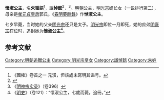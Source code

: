 {{東亞女性歷史人物
| 名稱=懷淑公主
| 身份=[[明朝|明朝]]公主
| 畫像=
| 說明=
| 姓名=朱徽娟
| 封爵=[[公主|公主]]
| 位號=
| 封號=
| 出生年=1604年
| 逝世年=1610年
| 諡號=悼懿
| 墳墓=
| 父親=[[明光宗|明光宗]]
| 母親=[[孝元貞皇后|孝元貞皇后]]
|}}
'''懷淑公主'''，名'''朱徽娟'''<ref name="c">《國榷》卷首之一 元潢，但該處未寫明其谥号。</ref>，諡'''悼懿'''<ref>{{cite journal |last=若蘭 |first=衣 |year=1999年 |title=被遺忘的宮廷婦女——淺論明代公主的生活 |journal=輔仁歷史學報 |issue=10期 |pages=頁27-55 |url=http://www.academia.edu/3107697/%E8%A2%AB%E9%81%BA%E5%BF%98%E7%9A%84%E5%AE%AE%E5%BB%B7%E5%A9%A6%E5%A5%B3-%E6%B7%BA%E8%AB%96%E6%98%8E%E4%BB%A3%E5%85%AC%E4%B8%BB%E7%9A%84%E7%94%9F%E6%B4%BB |date=1999年6月 |accessdate=2016-02-22 |archive-date=2017-03-05 |archive-url=https://web.archive.org/web/20170305014729/http://www.academia.edu/3107697/%E8%A2%AB%E9%81%BA%E5%BF%98%E7%9A%84%E5%AE%AE%E5%BB%B7%E5%A9%A6%E5%A5%B3-%E6%B7%BA%E8%AB%96%E6%98%8E%E4%BB%A3%E5%85%AC%E4%B8%BB%E7%9A%84%E7%94%9F%E6%B4%BB |dead-url=no }}</ref>，{{bd|1604年||1610年}}<ref>《[[明神宗实录|明神宗实录]]》（卷396）</ref>。[[明朝|明朝]][[公主|公主]]，[[明光宗|明光宗]]嫡长女（一说排行第二），母亲是[[孝元貞皇后|孝元貞皇后]]郭氏。《[[春明夢餘錄|春明夢餘錄]]》作'''悼淑公主'''。

七岁早薨，当时她的父亲[[明光宗|明光宗]]还只是太子。[[明光宗|明光宗]]即位一月即死，她的庶弟[[明熹宗|明熹宗]]在位时，追封她为'''懷淑公主'''<ref>《[[明史|明史]]》（卷121）：“懷淑公主，七歲而薨，追冊。”</ref>。

==参考文献==
<div class="references-small">
<references></references>
</div>
{{明光宗皇室}}
{{明朝人物小作品}}
[[Category:明朝追贈公主|Category:明朝追贈公主]]
[[Category:明光宗皇女|Category:明光宗皇女]]
[[Category:諡悼懿|Category:諡悼懿]]
[[Category:朱姓|Category:朱姓]]